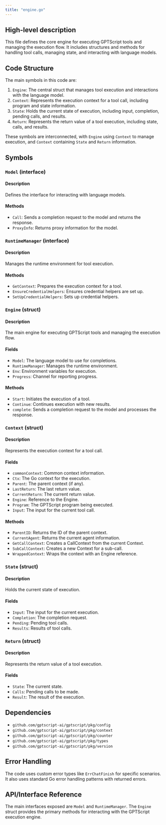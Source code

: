 ```yaml
---
title: "engine.go"
---
```


## High-level description
This file defines the core engine for executing GPTScript tools and managing the execution flow. It includes structures and methods for handling tool calls, managing state, and interacting with language models.

## Code Structure
The main symbols in this code are:

1. `Engine`: The central struct that manages tool execution and interactions with the language model.
2. `Context`: Represents the execution context for a tool call, including program and state information.
3. `State`: Holds the current state of execution, including input, completion, pending calls, and results.
4. `Return`: Represents the return value of a tool execution, including state, calls, and results.

These symbols are interconnected, with `Engine` using `Context` to manage execution, and `Context` containing `State` and `Return` information.

## Symbols

### `Model` (interface)
#### Description
Defines the interface for interacting with language models.

#### Methods
- `Call`: Sends a completion request to the model and returns the response.
- `ProxyInfo`: Returns proxy information for the model.

### `RuntimeManager` (interface)
#### Description
Manages the runtime environment for tool execution.

#### Methods
- `GetContext`: Prepares the execution context for a tool.
- `EnsureCredentialHelpers`: Ensures credential helpers are set up.
- `SetUpCredentialHelpers`: Sets up credential helpers.

### `Engine` (struct)
#### Description
The main engine for executing GPTScript tools and managing the execution flow.

#### Fields
- `Model`: The language model to use for completions.
- `RuntimeManager`: Manages the runtime environment.
- `Env`: Environment variables for execution.
- `Progress`: Channel for reporting progress.

#### Methods
- `Start`: Initiates the execution of a tool.
- `Continue`: Continues execution with new results.
- `complete`: Sends a completion request to the model and processes the response.

### `Context` (struct)
#### Description
Represents the execution context for a tool call.

#### Fields
- `commonContext`: Common context information.
- `Ctx`: The Go context for the execution.
- `Parent`: The parent context (if any).
- `LastReturn`: The last return value.
- `CurrentReturn`: The current return value.
- `Engine`: Reference to the Engine.
- `Program`: The GPTScript program being executed.
- `Input`: The input for the current tool call.

#### Methods
- `ParentID`: Returns the ID of the parent context.
- `CurrentAgent`: Returns the current agent information.
- `GetCallContext`: Creates a CallContext from the current Context.
- `SubCallContext`: Creates a new Context for a sub-call.
- `WrappedContext`: Wraps the context with an Engine reference.

### `State` (struct)
#### Description
Holds the current state of execution.

#### Fields
- `Input`: The input for the current execution.
- `Completion`: The completion request.
- `Pending`: Pending tool calls.
- `Results`: Results of tool calls.

### `Return` (struct)
#### Description
Represents the return value of a tool execution.

#### Fields
- `State`: The current state.
- `Calls`: Pending calls to be made.
- `Result`: The result of the execution.

## Dependencies
- `github.com/gptscript-ai/gptscript/pkg/config`
- `github.com/gptscript-ai/gptscript/pkg/context`
- `github.com/gptscript-ai/gptscript/pkg/counter`
- `github.com/gptscript-ai/gptscript/pkg/types`
- `github.com/gptscript-ai/gptscript/pkg/version`

## Error Handling
The code uses custom error types like `ErrChatFinish` for specific scenarios. It also uses standard Go error handling patterns with returned errors.

## API/Interface Reference
The main interfaces exposed are `Model` and `RuntimeManager`. The `Engine` struct provides the primary methods for interacting with the GPTScript execution engine.